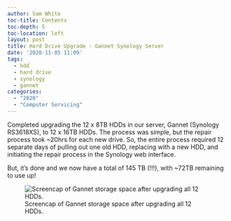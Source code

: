 ```yaml
---
author: Sam White
toc-title: Contents
toc-depth: 5
toc-location: left
layout: post
title: Hard Drive Upgrade - Gannet Synology Server
date: '2020-11-05 11:09'
tags:
  - hdd
  - hard drive
  - synology
  - gannet
categories:
  - "2020"
  - "Computer Servicing"
---
```

Completed upgrading the 12 x 8TB HDDs in our server, Gannet (Synology RS3618XS), to 12 x 16TB HDDs. The process was simple, but the repair process took ~20hrs for each new drive. So, the entire process required 12 separate days of pulling out one old HDD, replacing with a new HDD, and initiating the repair process in the Synology web interface.

But, it's done and we now have a total of 145 TB (!!!), with ~72TB remaining to use up!

![Screencap of Gannet storage space after upgrading all 12 HDDs.](https://github.com/RobertsLab/sams-notebook/blob/master/images/screencaps/20201105_gannet-hdd-upgrade.png?raw=true)
